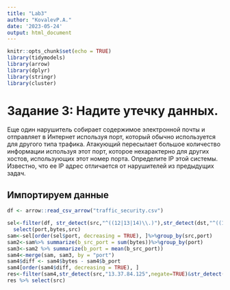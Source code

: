 ---
title: "Lab3"
author: "KovalevP.A."
date: '2023-05-24'
output: html_document
---


```{r setup, include=FALSE}
knitr::opts_chunk$set(echo = TRUE)
library(tidymodels)
library(arrow)
library(dplyr)
library(stringr)
library(cluster)
```


# Задание 3: Надите утечку данных.
Еще один нарушитель собирает содержимое электронной почты и отправляет в Интернет используя
порт, который обычно используется для другого типа трафика. Атакующий пересылает большое количество информации используя этот порт, 
которое нехарактерно для других хостов, использующих этот номер порта.
Определите IP этой системы. Известно, что ее IP адрес отличается от нарушителей из предыдущих задач.


## Импортируем данные
```{r}
df <- arrow::read_csv_arrow("traffic_security.csv")
```


```{r}
sel<-filter(df, str_detect(src,"^((12|13|14)\\.)"),str_detect(dst,"^((12|13|14)\\.)",negate=TRUE))%>%
  select(port,bytes,src)
sam<-sel[order(sel$port, decreasing = TRUE), ]%>%group_by(src,port)
sam2<-sam%>% summarize(b_src_port = sum(bytes))%>%group_by(port)
sam3<-sam2 %>% summarize(b_port = mean(b_src_port))
sam4<-merge(sam, sam3, by = "port")
sam4$diff <- sam4$bytes - sam4$b_port
sam4[order(sam4$diff, decreasing = TRUE), ]
res<-filter(sam4,str_detect(src,"13.37.84.125",negate=TRUE)&str_detect(src,"13.48.72.30",negate=TRUE)) %>% head(1)
res %>% select(src)
```
